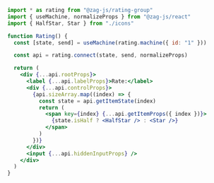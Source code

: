```jsx
import * as rating from "@zag-js/rating-group"
import { useMachine, normalizeProps } from "@zag-js/react"
import { HalfStar, Star } from "./icons"

function Rating() {
  const [state, send] = useMachine(rating.machine({ id: "1" }))

  const api = rating.connect(state, send, normalizeProps)

  return (
    <div {...api.rootProps}>
      <label {...api.labelProps}>Rate:</label>
      <div {...api.controlProps}>
        {api.sizeArray.map((index) => {
          const state = api.getItemState(index)
          return (
            <span key={index} {...api.getItemProps({ index })}>
              {state.isHalf ? <HalfStar /> : <Star />}
            </span>
          )
        })}
      </div>
      <input {...api.hiddenInputProps} />
    </div>
  )
}
```
